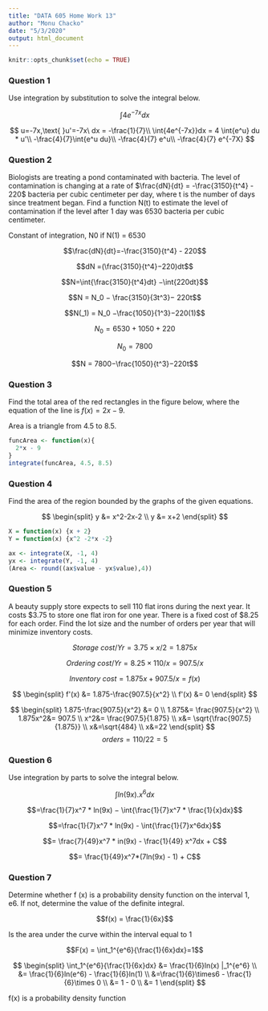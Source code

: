 ```yaml
---
title: "DATA 605 Home Work 13"
author: "Monu Chacko"
date: "5/3/2020"
output: html_document
---
```


```r
knitr::opts_chunk$set(echo = TRUE)
```

### Question 1

Use integration by substitution to solve the integral below.

$$ \int{4e^{-7x}dx}$$

$$
u=-7x,\text{    }u'=-7x\ dx = -\frac{1}{7}\\
\int{4e^{-7x}}dx = 4 \int{e^u} du * u'\\
-\frac{4}{7}\int{e^u du}\\
-\frac{4}{7} e^u\\
-\frac{4}{7} e^{-7X}
$$


### Question 2

Biologists are treating a pond contaminated with bacteria.  The level of contamination is changing at a rate of $\frac{dN}{dt} = -\frac{3150}{t^4} - 220$ bacteria per cubic centimeter per day, where t is the number of days since treatment began.  Find a function N(t) to estimate the level of contamination if the level after 1 day was 6530 bacteria per cubic centimeter.


Constant of integration, N0 if N(1) = 6530


$$\frac{dN}{dt}=-\frac{3150}{t^4} - 220$$

$$dN =(\frac{3150}{t^4}−220)dt$$

$$N=\int{\frac{3150}{t^4}dt} −\int{220dt}$$

$$N = N_0 − \frac{3150}{3t^3}− 220t$$

$$N(_1) = N_0 −\frac{1050}{1^3}−220(1)$$

$$N_0 = 6530 + 1050 + 220$$

$$N_0 = 7800$$

$$N = 7800−\frac{1050}{t^3}−220t$$

### Question 3

Find the total area of the red rectangles in the figure below, where the equation of the line is $f(x) = 2x-9$.


Area is a triangle from 4.5 to 8.5.

```r
funcArea <- function(x){
  2*x - 9
}
integrate(funcArea, 4.5, 8.5)
```

### Question 4

Find the area of the region bounded by the graphs of the given equations.

$$
\begin{split}
y &= x^2-2x-2 \\ 
 y &= x+2
\end{split}
$$


```r
X = function(x) {x + 2}
Y = function(x) {x^2 -2*x -2}
```

```r
ax <- integrate(X, -1, 4)
yx <- integrate(Y, -1, 4)
(Area <- round((ax$value - yx$value),4))
```

### Question 5

A beauty supply store expects to sell 110 flat irons during the next year.  It costs $3.75 to store one flat iron for one year.  There is a fixed cost of $8.25 for each order.  Find the lot size and the number of orders per year that will minimize inventory costs.


$$Storage\ cost/ Yr = 3.75 \times x/2 = 1.875x$$

$$Ordering\ cost/Yr = 8.25 \times 110/x = 907.5/x$$

$$Inventory\ cost = 1.875x+907.5/x = f(x)$$



$$
\begin{split}
f'(x) &= 1.875-\frac{907.5}{x^2} \\
f'(x) &= 0 
\end{split}
$$


$$
\begin{split}
1.875-\frac{907.5}{x^2} &= 0 \\
1.875&= \frac{907.5}{x^2} \\
1.875x^2&= 907.5 \\
x^2&= \frac{907.5}{1.875} \\
x&= \sqrt{\frac{907.5}{1.875}} \\
x&=\sqrt{484} \\
x&=22
\end{split}
$$
$$ orders = 110/22=5$$

### Question 6

Use integration by parts to solve the integral below.

$$ \int { ln(9x).{ x }^{ 6 }dx }  $$


$$=\frac{1}{7}x^7 * ln(9x) − \int{\frac{1}{7}x^7 * \frac{1}{x}dx}$$

$$=\frac{1}{7}x^7 * ln(9x) - \int{\frac{1}{7}x^6dx}$$

$$= \frac{7}{49}x^7 * in(9x) - \frac{1}{49} x^7dx + C$$

$$= \frac{1}{49}x^7*(7ln(9x) - 1) + C$$



### Question 7

Determine whether f (x) is a probability density function on the interval 1, e6.  If not, determine the value of the definite integral.

$$f(x) = \frac{1}{6x}$$


Is the area under the curve within the interval equal to 1 

$$F(x) = \int_1^{e^6}{\frac{1}{6x}dx}=1$$

$$
\begin{split}
\int_1^{e^6}{\frac{1}{6x}dx} &= \frac{1}{6}ln(x) |_1^{e^6} \\
&= \frac{1}{6}ln(e^6) - \frac{1}{6}ln(1) \\
&=\frac{1}{6}\times6 - \frac{1}{6}\times 0 \\
&= 1 - 0 \\
&= 1
\end{split}
$$

f(x) is a probability density function
